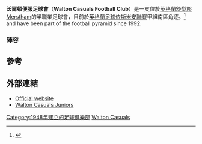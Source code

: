 {{Infobox football club
|  clubname = 沃爾頓便服足球會
|  image    = <!-- 檔案不存在 [[Image:Walton_Casuals_FC_Badge.png|180px]] ，可從英文維基百科取得 -->
|  fullname = Walton Casuals Football Club
|  nickname = The Stags
|  founded  = {{Start date and age|1948}}
|  ground   = [[舒梨郡|舒梨郡]][[Merstham|Merstham]]The Moatside Stadium
|  capacity = 2,000
|  chairman = [[Tony_Gale|Tony Gale]]
|  manager  = Anthony Gale
|  league   = [[英格蘭足球依斯米安聯賽|英格蘭足球依斯米安聯賽]]甲組南區
|  season   = 2014–15
|  position =  [[英格蘭足球依斯米安聯賽|英格蘭足球依斯米安聯賽]]甲組南區, 18th
|website    = http://www.waltoncasuals.com
|  pattern_la1=_black_hoops|pattern_b1=|pattern_ra1=_black_hoops|pattern_sh1=_orange_bottom
|  leftarm1=f16e0d|body1=f16e0d|rightarm1=f16e0d|shorts1=f16e0d|socks1=f16e0d
|  pattern_la2=_|pattern_b2=__whiteleftsash|pattern_ra2=_
|  leftarm2=2353c6|body2=2353c6|rightarm2=2353c6|shorts2=2353c6|socks2=2353c6
}}
'''沃爾頓便服足球會'''（'''Walton Casuals Football Club'''）是一支位於[[英格蘭|英格蘭]][[舒梨郡|舒梨郡]][[Merstham|Merstham]]的半職業足球會，目前於[[英格蘭足球依斯米安聯賽|英格蘭足球依斯米安聯賽]]甲組南區角逐。<ref>{{cite web |url=http://www.surreyfa.com/news/2012/sep/fulham-and-surrey-fa-launch-community-club-partnership |title=News |publisher=SurreyFA |date=2012-09-18 |accessdate=2012-12-23 |archive-date=2012-10-19 |archive-url=https://web.archive.org/web/20121019123306/http://www.surreyfa.com/news/2012/sep/fulham-and-surrey-fa-launch-community-club-partnership |dead-url=no }}</ref> and have been part of the football pyramid since 1992.

===陣容===
{{fs start}}
{{fs player |name=Brannon Daly|pos=GK |nat=ENG}}
{{fs player |name=Jordan Cheadle|pos=DF |nat=ENG}}
{{fs player |name=James Fitchett|pos=DF |nat=ENG}}
{{fs player |name=Max Fitzgerald|pos=DF |nat=ENG}}
{{fs player |name=Daniel Newman|pos=DF |nat=ENG}}
{{fs player |name=Osa Obamwonyi|pos=DF |nat=ENG}}
{{fs player |name=Rhys Paul|pos=DF |nat=ENG}}
{{fs player |name=Taylor Roles|pos=DF |nat=ENG}}
{{fs player |name=Quincy Rowe|pos=DF |nat=ENG}}
{{fs player |name=Peter Wedgeworth|pos=DF |nat=ENG}}
{{fs player |name=Liam Collins|pos=MF |nat=ENG}}
{{fs player |name=Scott Day|pos=MF |nat=ENG}}
{{fs player |name=Billy Dunn|pos=MF |nat=ENG}}
{{fs mid}}
{{fs player |name=Anthony Gale|pos=MF |nat=ENG}}
{{fs player |name=Jack Johnson|pos=MF |nat=ENG}}
{{fs player |name=Glen Malyon|pos=MF |nat=ENG}}
{{fs player |name=Christian Nanetti|pos=MF |nat=ITA}}
{{fs player |name=[[Jake_Nicholson|Jake Nicholson]]|pos=MF |nat=ENG}}
{{fs player |name=[[Jack_Sammoutis|Jack Sammoutis]]|pos=MF |nat=CYP}}
{{fs player |name=Youssouf Bamba|pos=FW |nat=FRA}}
{{fs player |name=Dominic Boman-Flavell|pos=FW |nat=AUS}}
{{fs player |name=Stefan Cox|pos=FW |nat=ENG}}
{{fs player |name=Omar Folkes|pos=FW |nat=ENG}}
{{fs player |name=Chris Lyttle|pos=FW |nat=ENG}}
{{fs player |name=Gabriel Odunaike|pos=FW |nat=NGA}}
{{fs player |name=Nathaniel Smith|pos=FW |nat=ENG}}
{{fs end}}

==參考==
{{Reflist}}

==外部連結==
*[http://www.waltoncasuals.com/ Official website] {{Wayback|url=http://www.waltoncasuals.com/ |date=20160307220025 }}
*[https://web.archive.org/web/20101013194919/http://www.waltoncasualsjuniors.co.uk/ Walton Casuals Juniors]

[[Category:1948年建立的足球俱樂部|Category:1948年建立的足球俱樂部]]
[[Category:薩里郡足球俱樂部|Walton Casuals]]